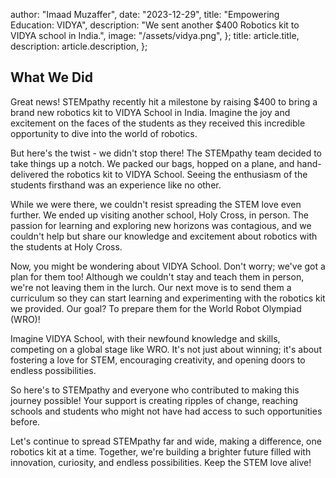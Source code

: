   author: "Imaad Muzaffer",
  date: "2023-12-29",
  title: "Empowering Education: VIDYA",
  description:
    "We sent another $400 Robotics kit to VIDYA school in India.",
  image: "/assets/vidya.png",
};
  title: article.title,
  description: article.description,
};


## What We Did

Great news! STEMpathy recently hit a milestone by raising $400 to bring a brand new robotics kit to VIDYA School in India. Imagine the joy and excitement on the faces of the students as they received this incredible opportunity to dive into the world of robotics.



But here's the twist - we didn't stop there! The STEMpathy team decided to take things up a notch. We packed our bags, hopped on a plane, and hand-delivered the robotics kit to VIDYA School. Seeing the enthusiasm of the students firsthand was an experience like no other.



While we were there, we couldn't resist spreading the STEM love even further. We ended up visiting another school, Holy Cross, in person. The passion for learning and exploring new horizons was contagious, and we couldn't help but share our knowledge and excitement about robotics with the students at Holy Cross.



Now, you might be wondering about VIDYA School. Don't worry; we've got a plan for them too! Although we couldn't stay and teach them in person, we're not leaving them in the lurch. Our next move is to send them a curriculum so they can start learning and experimenting with the robotics kit we provided. Our goal? To prepare them for the World Robot Olympiad (WRO)!



Imagine VIDYA School, with their newfound knowledge and skills, competing on a global stage like WRO. It's not just about winning; it's about fostering a love for STEM, encouraging creativity, and opening doors to endless possibilities.



So here's to STEMpathy and everyone who contributed to making this journey possible! Your support is creating ripples of change, reaching schools and students who might not have had access to such opportunities before.



Let's continue to spread STEMpathy far and wide, making a difference, one robotics kit at a time. Together, we're building a brighter future filled with innovation, curiosity, and endless possibilities. Keep the STEM love alive!